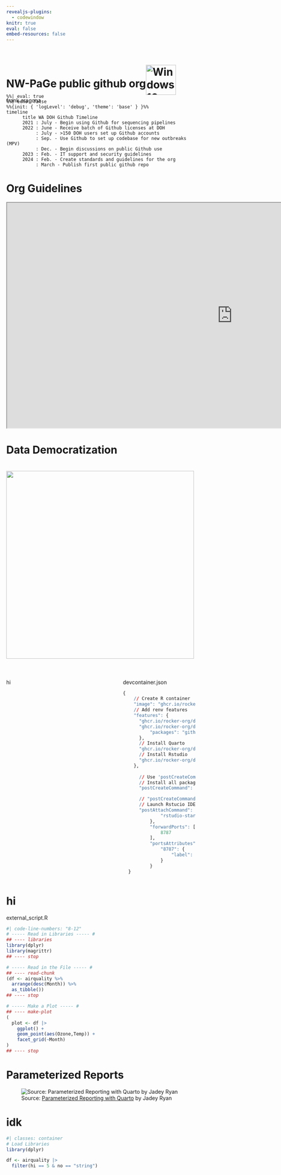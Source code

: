 ```yaml
---
revealjs-plugins:
  - codewindow
knitr: true
eval: false
embed-resources: false
---
```


# NW-PaGe public github org![Windows 10 Anniversary Update](https://em-content.zobj.net/source/microsoft/74/water-wave_1f30a.png){alt="Windows 10 Anniversary Update" style="transform: translate(0px, 20px);" width="80"} {data-background-color="#051525"}

frank aragona

# {style="margin: -40px;"}

```mermaid
%%| eval: true
%%| echo: false
%%{init: { 'logLevel': 'debug', 'theme': 'base' } }%%
timeline
      title WA DOH Github Timeline 
      2021 : July - Begin using Github for sequencing pipelines
      2022 : June - Receive batch of Github licenses at DOH
           : July - >150 DOH users set up Github accounts
           : Sep. - Use Github to set up codebase for new outbreaks (MPV)
           : Dec. - Begin discussions on public Github use
      2023 : Feb. - IT support and security guidelines
      2024 : Feb. - Create standards and guidelines for the org
           : March - Publish first public github repo
```


# Org Guidelines

```{=html}
<iframe width="1200" height="600" src="https://nw-page.github.io/standards/" title="Manuscript" class="myframe2"></iframe>
```

# Data Democratization


# 

![](images/codespace.gif){.myframe2 width="500"}

# 

:::: columns
::: {.column width="60%"}
hi
:::

::: {.column width="40%"}
::: {.codewindow .js}
devcontainer.json

```r
{
    // Create R container
    "image": "ghcr.io/rocker-org/devcontainer/r-ver:4",
    // Add renv features
    "features": {
      "ghcr.io/rocker-org/devcontainer-features/renv-cache:0": {},
      "ghcr.io/rocker-org/devcontainer-features/r-packages:1": {
          "packages": "github::rstudio/renv"
      },
      // Install Quarto 
      "ghcr.io/rocker-org/devcontainer-features/quarto-cli:1": {},
      // Install Rstudio
      "ghcr.io/rocker-org/devcontainer-features/rstudio-server:0": {}
    },
    
      // Use 'postCreateCommand' to run commands after the container is created.
      // Install all packages from renv.lock in the repo
      "postCreateCommand": "R -q -e 'renv::restore()'",

      // "postCreateCommand": "R --version"
      // Launch Rstucio IDE
      "postAttachCommand": {
              "rstudio-start": "rserver"
          },
          "forwardPorts": [
              8787
          ],
          "portsAttributes": {
              "8787": {
                  "label": "RStudio IDE"
              }
          }
  }
```

:::
:::
::::

# hi

::: {.codewindow .r width="500px"}
external_script.R

```r
#| code-line-numbers: "8-12"
# ----- Read in Libraries ----- #
## ---- libraries
library(dplyr)
library(magrittr)
## ---- stop

# ----- Read in the File ----- #
## ---- read-chunk
(df <- airquality %>%
  arrange(desc(Month)) %>%
  as_tibble())
## ---- stop

# ----- Make a Plot ----- #
## ---- make-plot
(
  plot <- df |>
    ggplot() + 
    geom_point(aes(Ozone,Temp)) +
    facet_grid(~Month)
)
## ---- stop
```
:::

# Parameterized Reports

![Source: [Parameterized Reporting with Quarto](https://jadeyryan.quarto.pub/rladies-abuja-quarto-params/materials.html){.blue} by Jadey Ryan](images/params.png)

# 

# idk

```r
#| classes: container
# Load Libraries
library(dplyr)

df <- airquality |>
  filter(hi == 5 & no == "string")
```